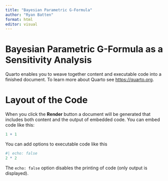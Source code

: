 ```yaml
---
title: "Bayesian Parametric G-Formula"
author: "Ryan Batten"
format: html
editor: visual
---
```


# Bayesian Parametric G-Formula as a Sensitivity Analysis

Quarto enables you to weave together content and executable code into a finished document. To learn more about Quarto see <https://quarto.org>.

# Layout of the Code

When you click the **Render** button a document will be generated that includes both content and the output of embedded code. You can embed code like this:

```r
1 + 1
```

You can add options to executable code like this

```r
#| echo: false
2 * 2
```

The `echo: false` option disables the printing of code (only output is displayed).
